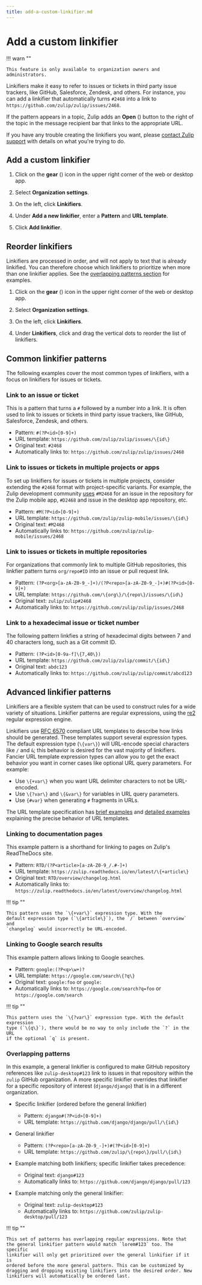 ```yaml
---
title: add-a-custom-linkifier.md
---
```


# Add a custom linkifier


!!! warn ""

    This feature is only available to organization owners and administrators.




Linkifiers make it easy to refer to issues or tickets in third
party issue trackers, like GitHub, Salesforce, Zendesk, and others.
For instance, you can add a linkifier that automatically turns `#2468`
into a link to `https://github.com/zulip/zulip/issues/2468`.

If the pattern appears in a topic, Zulip adds an **Open**
(<i class="fa fa-external-link-square"></i>) button to the right of the
topic in the message recipient bar that links to the appropriate URL.

If you have any trouble creating the linkifiers you want, please [contact Zulip
support](/help/contact-support) with details on what you're trying to do.

## Add a custom linkifier

<Tabs>
<TabItem label="instructions-for-all-platforms">

1. Click on the **gear** (<i class="zulip-icon zulip-icon-gear"></i>) icon in the upper
   right corner of the web or desktop app.

1. Select **Organization settings**.

1. On the left, click **Linkifiers**.



1. Under **Add a new linkifier**, enter a **Pattern** and
**URL template**.

1. Click **Add linkifier**.

</TabItem>
</Tabs>

## Reorder linkifiers

Linkifiers are processed in order, and will not apply to text that
is already linkified. You can therefore choose which linkifiers to prioritize
when more than one linkifier applies. See the
[overlapping patterns section](#overlapping-patterns) for examples.

<Tabs>
<TabItem label="instructions-for-all-platforms">

1. Click on the **gear** (<i class="zulip-icon zulip-icon-gear"></i>) icon in the upper
   right corner of the web or desktop app.

1. Select **Organization settings**.

1. On the left, click **Linkifiers**.



1. Under **Linkifiers**, click and drag the vertical dots to reorder the list of
   linkifiers.

</TabItem>
</Tabs>

## Common linkifier patterns

The following examples cover the most common types of linkifiers, with a focus
on linkifiers for issues or tickets.

### Link to an issue or ticket

This is a pattern that turns a `#` followed by a number into a link. It is often
used to link to issues or tickets in third party issue trackers, like GitHub,
Salesforce, Zendesk, and others.

<Tabs>
<TabItem label="instructions-for-all-platforms">

* Pattern: `#(?P<id>[0-9]+)`
* URL template: `https://github.com/zulip/zulip/issues/\{id\}`
* Original text: `#2468`
* Automatically links to: `https://github.com/zulip/zulip/issues/2468`

</TabItem>
</Tabs>

### Link to issues or tickets in multiple projects or apps

To set up linkifiers for issues or tickets in multiple projects,
consider extending the `#2468` format with project-specific
variants. For example, the Zulip development community
[uses](https://zulip.com/development-community/#linking-to-github-issues-and-pull-requests)
`#M2468` for an issue in the repository for the Zulip mobile app,
`#D2468` and issue in the desktop app repository, etc.

<Tabs>
<TabItem label="instructions-for-all-platforms">

* Pattern: `#M(?P<id>[0-9]+)`
* URL template: `https://github.com/zulip/zulip-mobile/issues/\{id\}`
* Original text: `#M2468`
* Automatically links to: `https://github.com/zulip/zulip-mobile/issues/2468`

</TabItem>
</Tabs>

### Link to issues or tickets in multiple repositories

For organizations that commonly link to multiple GitHub repositories, this
linkfier pattern turns `org/repo#ID` into an issue or pull request link.

<Tabs>
<TabItem label="instructions-for-all-platforms">

* Pattern: `(?P<org>[a-zA-Z0-9_-]+)/(?P<repo>[a-zA-Z0-9_-]+)#(?P<id>[0-9]+)`
* URL template: `https://github.com/\{org\}/\{repo\}/issues/\{id\}`
* Original text: `zulip/zulip#2468`
* Automatically links to: `https://github.com/zulip/zulip/issues/2468`

</TabItem>
</Tabs>

### Link to a hexadecimal issue or ticket number

The following pattern linkfies a string of hexadecimal digits between 7 and 40
characters long, such as a Git commit ID.

<Tabs>
<TabItem label="instructions-for-all-platforms">

* Pattern: `(?P<id>[0-9a-f]\{7,40\})`
* URL template: `https://github.com/zulip/zulip/commit/\{id\}`
* Original text: `abdc123`
* Automatically links to: `https://github.com/zulip/zulip/commit/abcd123`

</TabItem>
</Tabs>

## Advanced linkifier patterns

Linkifiers are a flexible system that can be used to construct rules for a wide
variety of situations. Linkifier patterns are regular expressions, using the
[re2](https://github.com/google/re2/wiki/Syntax) regular expression
engine.

Linkifiers use [RFC 6570](https://www.rfc-editor.org/rfc/rfc6570.html) compliant
URL templates to describe how links should be generated. These templates support
several expression types. The default expression type (`\{var\}`) will URL-encode
special characters like `/` and `&`; this behavior is desired for the vast
majority of linkifiers. Fancier URL template expression types can allow you to
get the exact behavior you want in corner cases like optional URL query
parameters. For example:

- Use `\{+var\}` when you want URL delimiter characters to not be URL-encoded.
- Use `\{?var\}` and `\{&var\}` for variables in URL query parameters.
- Use <code>\{&#35;var\}</code> when generating `#` fragments in URLs.

The URL template specification has [brief
examples](https://www.rfc-editor.org/rfc/rfc6570.html#section-1.2) and [detailed
examples](https://www.rfc-editor.org/rfc/rfc6570.html#section-3.2) explaining
the precise behavior of URL templates.

### Linking to documentation pages

This example pattern is a shorthand for linking to pages on Zulip's ReadTheDocs
site.

<Tabs>
<TabItem label="instructions-for-all-platforms">

* Pattern: `RTD/(?P<article>[a-zA-Z0-9_/.#-]+)`
* URL template: `https://zulip.readthedocs.io/en/latest/\{+article\}`
* Original text: `RTD/overview/changelog.html`
* Automatically links to: `https://zulip.readthedocs.io/en/latest/overview/changelog.html`

</TabItem>
</Tabs>

!!! tip ""

    This pattern uses the `\{+var\}` expression type. With the
    default expression type (`\{article\}`), the `/` between `overview` and
    `changelog` would incorrectly be URL-encoded.

### Linking to Google search results

This example pattern allows linking to Google searches.

<Tabs>
<TabItem label="instructions-for-all-platforms">

* Pattern: `google:(?P<q>\w+)?`
* URL template: `https://google.com/search\{?q\}`
* Original text: `google:foo` or `google:`
* Automatically links to: `https://google.com/search?q=foo` or `https://google.com/search`

</TabItem>
</Tabs>

!!! tip ""

    This pattern uses the `\{?var\}` expression type. With the default expression
    type (`\{q\}`), there would be no way to only include the `?` in the URL
    if the optional `q` is present.

### Overlapping patterns

In this example, a general linkifier is configured to make GitHub
repository references like `zulip-desktop#123` link to issues in that
repository within the `zulip` GitHub organization. A more specific
linkifier overrides that linkifier for a specific repository of
interest (`django/django`) that is in a different organization.

<Tabs>
<TabItem label="instructions-for-all-platforms">

* Specific linkifier (ordered before the general linkifier)
    * Pattern: `django#(?P<id>[0-9]+)`
    * URL template: `https://github.com/django/django/pull/\{id\}`

* General linkifier
    * Pattern: `(?P<repo>[a-zA-Z0-9_-]+)#(?P<id>[0-9]+)`
    * URL template: `https://github.com/zulip/\{repo\}/pull/\{id\}`

* Example matching both linkifiers; specific linkifier takes precedence:
    * Original text: `django#123`
    * Automatically links to: `https://github.com/django/django/pull/123`

* Example matching only the general linkifier:
    * Original text: `zulip-desktop#123`
    * Automatically links to: `https://github.com/zulip/zulip-desktop/pull/123`

</TabItem>
</Tabs>

!!! tip ""

    This set of patterns has overlapping regular expressions. Note that
    the general linkifier pattern would match `lorem#123` too. The specific
    linkifier will only get prioritized over the general linkifier if it is
    ordered before the more general pattern. This can be customized by
    dragging and dropping existing linkifiers into the desired order. New
    linkifiers will automatically be ordered last.


